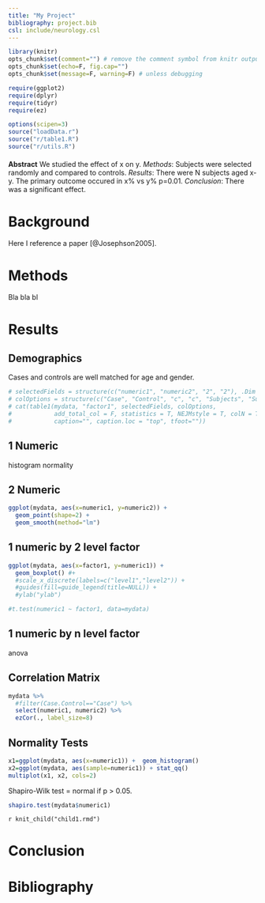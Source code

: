 ```yaml
---
title: "My Project"
bibliography: project.bib
csl: include/neurology.csl
---
```


```r
library(knitr)
opts_chunk$set(comment="") # remove the comment symbol from knitr output
opts_chunk$set(echo=F, fig.cap="")
opts_chunk$set(message=F, warning=F) # unless debugging

require(ggplot2)
require(dplyr)
require(tidyr)
require(ez)

options(scipen=3)
source("loadData.r")
source("r/table1.R")
source("r/utils.R")
```

#### {.abstract}

**Abstract** We studied the effect of x on y. *Methods*: Subjects were selected randomly and compared to controls. *Results*: There were N subjects aged x-y. The primary outcome occured in x% vs y% p=0.01. *Conclusion*: There was a significant effect.

# Background

Here I reference a paper [@Josephson2005].

# Methods

Bla bla bl

# Results

## Demographics

Cases and controls are well matched for age and gender. 

```r
# selectedFields = structure(c("numeric1", "numeric2", "2", "2"), .Dim = c(2L, 2L))
# colOptions = structure(c("Case", "Control", "c", "c", "Subjects", "Subjects"), .Dim = 2:3)
# cat(table1(mydata, "factor1", selectedFields, colOptions, 
#            add_total_col = F, statistics = T, NEJMstyle = T, colN = T,
#            caption="", caption.loc = "top", tfoot=""))
```

## 1 Numeric

histogram
normality

## 2 Numeric

```r
ggplot(mydata, aes(x=numeric1, y=numeric2)) +
  geom_point(shape=2) +
  geom_smooth(method="lm")
```

## 1 numeric by 2 level factor

```r
ggplot(mydata, aes(x=factor1, y=numeric1)) +
  geom_boxplot() #+
  #scale_x_discrete(labels=c("level1","level2")) +
  #guides(fill=guide_legend(title=NULL)) +
  #ylab("ylab")
```

```r
#t.test(numeric1 ~ factor1, data=mydata)
```

## 1 numeric by n level factor

anova

## Correlation Matrix

```r
mydata %>%
  #filter(Case.Control=="Case") %>%
  select(numeric1, numeric2) %>%
  ezCor(., label_size=8)
```

## Normality Tests

```r
x1=ggplot(mydata, aes(x=numeric1)) +  geom_histogram()
x2=ggplot(mydata, aes(sample=numeric1)) + stat_qq()
multiplot(x1, x2, cols=2)
```

Shapiro-Wilk test = normal if p > 0.05. 

```r
shapiro.test(mydata$numeric1)
```

`r knit_child("child1.rmd")`

# Conclusion

# Bibliography

